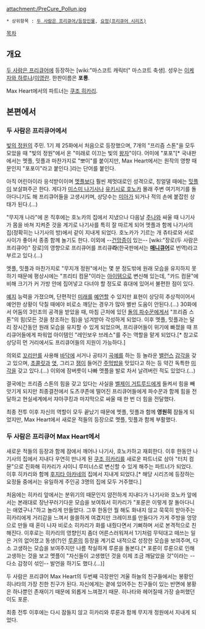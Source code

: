 attachment:/PreCure_Pollun.jpg

 * 상위항목 : [[두 사람은 프리큐어/등장인물]], [[요정(프리큐어 시리즈)]]

[[목차]]
== 개요 ==
[[두 사람은 프리큐어]]에 등장하는 [wiki:"마스코트 캐릭터" 마스코트 축생]. 성우는 [[이케자와 하루나]]/[[이영란]]. 한판이름은 '''포롱'''.

Max Heart에서의 파트너는 [[쿠조 히카리]].

== 본편에서 ==
=== 두 사람은 프리큐어에서 ===
[[빛의 정원]]의 주민. 1기 제 25화에서 처음으로 등장했으며, 7개의 "프리즘 스톤"을 모두 모았을 때 "빛의 정원"에서 온 "미래로 이끄는 빛의 [[왕자]]"이다. 어미에 "포포"[* 국내판에서는 멧플, 밋플과 마찬가지로 "뽀이"를 붙이지만, Max Heart에서는 원작의 영향 때문인지 "포포이"라고 붙인다.]라는 단어를 붙인다.

아직 어린아이라 응석받이이며 [[멧플]]보다 훨씬 제멋대로인 성격으로, 칭얼댈 때에는 [[밋플]]이 보살펴주곤 한다. 게다가 [[미스미 나기사]]나 [[유키시로 호노카]] 몰래 주변 여기저기를 돌아다니기도 해 프리큐어들을 고생시키며, 상당수는 [[미아]]가 되거나 적의 손에 붙잡힌 상태가 된다.(…)

"무지개 나라"에 온 직후에는 호노카의 집에서 지냈으나 다음날 [[주나]]와 싸울 때 나기사가 몸을 바쳐 지켜준 것을 계기로 나기사를 특히 잘 따르게 되어 멧플과 함께 나기사의 집(정확히는 나기사의 방)에서 같이 지내게 되었다. 호노카가 기르는 개 츄타로와 서로 사이가 좋아서 종종 함께 놀기도 한다. 이외에 --[[건망증]]이 있는-- [wiki:"장로(두 사람은 프리큐어)" 장로]의 영향으로 프리큐어를 프리큐'''라'''(한국판에서는 '''[[매니큐어]]'''로 번역)라고 부르고 있다.(…)

멧플, 밋플과 마찬가지로 "무지개 정원"에서는 몇 분 정도밖에 원래 모습을 유지하지 못하기 때문에 평상시에는 "프리티 컴뮨"이라는 [[아이템]]으로 변신해 있는데, "카드 컴뮨"에 비해 크기가 커 가방 안에 집어넣고 다녀야 할 정도로 휴대에 있어서 불편한 점이 있다.

[[예지]] 능력을 가졌으며, 단편적인 [[미래]]를 [[예언]]할 수 있지만 표현이 상당히 추상적이어서 예언한 상황이 닥칠 때에야 비로소 깨닫는 경우가 많아 별반 도움이 안된다.(…) 30화에서 어둠의 3인조의 공격을 받았을 때, 마침 근처에 있던 [[돌의 파수꾼]]에게서 "프리즘 스톤"의 힘(모든 것을 창조하는 힘)을 넘겨받아 각성하게 되었다. 이후 멧플, 밋플과는 달리 장시간동안 원래 모습을 유지할 수 있게 되었으며, 프리큐어들이 위기에 빠졌을 때 프리큐어들에게 파워업 아이템인 "레인보우 브레스"를 주는 역할을 맡게 되었다.[* 참고로 상당히 먼 거리에서도 프리큐어들의 지원이 가능하다.]

의외로 [[꼬리]]만를 사용해 [[바닥]]에 서거나 공타기 [[곡예]]를 하는 등 놀라운 [[밸런스]] [[감각]]을 갖고 있으며, [[초콜릿]]과 [[엿]], 그리고 [[잼]]이 들어간 [[주먹밥]]을 맛있다고 하는 등 약간 독특한 [[미각]]을 갖고 있다.(…) 이외에 잠버릇이 나빠 멧플을 발로 차서 날려버린 적도 있었다.(…)

결국에는 프리즘 스톤의 힘을 갖고 있다는 사실을 [[벨제이 거트루드]]에게 들켜서 힘을 빼앗기게 되지만 최종결전에서 도츠쿠존에 떨어진 프리큐어들에게 파수꾼과 함께 힘을 전달하고 현실세계에서 쟈아쿠킹과 마지막으로 싸울 때 한 번 더 힘을 전달했다.

최종 전투 이후 자신의 역할이 모두 끝났기 때문에 멧플, 밋플과 함께 '''영원히''' 잠들게 되었지만, Max Heart에서 새로운 적들의 등장으로 멧플, 밋플과 함께 부활했다. 
=== 두 사람은 프리큐어 Max Heart에서 ===
새로운 적들의 등장과 함께 잠에서 깨어나 나기사, 호노카하고 재회한다. 이후 한동안 나기사의 집에서 지내다 우연히 만나게 된 [[쿠조 히카리]]를 새로운 파트너로 삼아 "터치 컴뮨"으로 진화해 히카리가 샤이니 루미너스로 변신할 수 있게 해주는 파트너가 되었다. 이후 히카리와 함께 [[후지타 아카네]]의 집에서 지내게 되었다.[* 해당 시리즈에 등장하는 요정들 중에서는 유일하게 주인공 3명의 집에 모두 거주했다.]

처음에는 히카리 앞에서는 분위기의 때문인지 얌전하게 지내다가 나기사와 호노카 앞에서는 본래대로 장난꾸러기다운 모습을 보여줘서 히카리가 "포룬은 이렇게 잘 돌아다니는 애였구나."하고 놀라게 만들었다. 그후 한동안 뭘 해도 화내지 않고 묵묵히 받아주는 히카리에게 거리감을 느껴서 쓸쓸하게 여겼지만 크레이프를 만들다가 가게 주방을 엉망으로 만들 때 혼이 나자 비로소 히카리가 화를 내줬다면서 기뻐하며 서로 본격적으로 친해진다. 이후로는 히카리의 영향인지 좀더 어른스러워져서 1기처럼 무턱대고 떼쓰는 일은 거의 없어졌고 동생(?)인 [[루룬]]의 등장을 계기로 내적으로 성장한 모습을 보여주며, 다소 고생하는 모습을 보여주지만 나름 착실하게 루룬을 돌본다.[* 포룬이 루룬으로 인해 고생하는 것을 보고 멧플이 "자신들이 고생했던 것을 이제 조금 깨달았을 것"이라는 --다소 감정이 섞인-- 발언을 하기도 했다.(…)] 

두 사람은 프리큐어 Max Heart의 두번째 극장판인 겨울 하늘의 친구들에서는 봉황인 히나타의 가장 친한 친구가 된다. 자신에게는 곁에 있어주는 친구들이 있는 반면에 봉황은 하나뿐인 존재이기 때문에 외롭게 느껴졌기 때문. 히나타와 헤어질때 가장 슬퍼했던 이도 포룬.

최종 전투 이후에는 다시 잠들지 않고 히카리와 루룬과 함께 무지개 정원에서 지내게 되었다.

